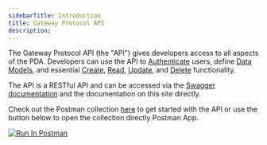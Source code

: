 ```yaml
---
sidebarTitle: Introduction
title: Gateway Protocol API
description:
---
```


The Gateway Protocol API (the "API") gives developers access to all aspects of the PDA. Developers can use the API to [Authenticate](/developer-guide/api-reference/auth/authenticate-account) users, define [Data Models](/developer-guide/api-reference/data-models/get-data-models), and essential [Create](/developer-guide/api-reference/data-assets/create-a-new-data-asset), [Read](/developer-guide/api-reference/data-assets/get-my-data-assets), [Update](/developer-guide/api-reference/data-assets/update-data-asset-by-id), and [Delete](/developer-guide/api-reference/data-assets/delete-data-asset-by-id) functionality.

The API is a RESTful API and can be accessed via the [Swagger documentation](https://api.gateway.tech/swagger/index.html) and the documentation on this site directly.

Check out the Postman collection
[here](https://www.postman.com/mygateway-xyz/workspace/gateway-public-api-v3/collection/38031245-c8c5dcd0-3c12-46e7-aa79-c2afc4234b37?action=share&creator=38031245&active-environment=38031245-b905a3a2-95ca-4fab-af34-101923ba14d3)
to get started with the API or use the button below to open the collection directly Postman
App.

[<img src="https://run.pstmn.io/button.svg" alt="Run In Postman" />](https://app.getpostman.com/run-collection/38031245-c8c5dcd0-3c12-46e7-aa79-c2afc4234b37?action=collection%2Ffork&source=rip_markdown&collection-url=entityId%3D38031245-c8c5dcd0-3c12-46e7-aa79-c2afc4234b37%26entityType%3Dcollection%26workspaceId%3D02da6980-5a8d-40d5-872e-e98dd3895870)
